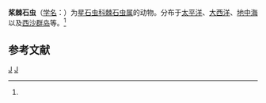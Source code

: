 {{Speciesbox
| genus = Acantholithium
| species = dicopum
| authority = ([[恩斯特·海克尔|Haeckel]], 1860)<ref name='id8905'>{{cite web| url =http://www.bioinfo.cn/db05/BjdwSpecies.php?action=view&id=8905| title =桨棘石虫| work =《中国动物物种编目数据库》| publisher =中国科学院微生物研究所| author =中国科学院动物研究所| accessdate =2009-04-16| deadurl =yes| archiveurl =https://web.archive.org/web/20160305030232/http://www.bioinfo.cn/db05/BjdwSpecies.php?action=view&id=8905| archivedate =2016-03-05}}</ref>
}}

'''桨棘石虫'''（[[学名|学名]]：{{lang|la|''Acantholithium dicopum''}}）为[[星石虫科|星石虫科]][[棘石虫属|棘石虫属]]的动物。分布于[[太平洋|太平洋]]、[[大西洋|大西洋]]、[[地中海|地中海]]以及[[西沙群岛|西沙群岛]]等。<ref name='id8905'/>

== 参考文献 ==
{{reflist}}

{{Taxonbar}}

[[Category:棘石虫属|J]]
[[Category:1860年描述的动物|J]]


{{放射虫小作品}}